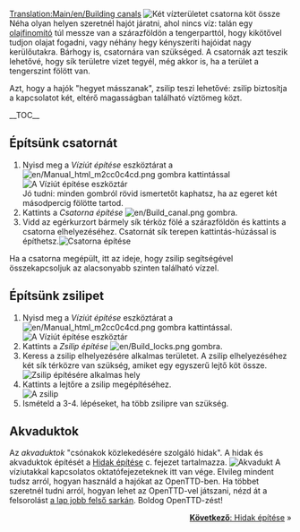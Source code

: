 [[Translation:Main/en/Building canals]]{{en/-}}{{hu/Oktatás}}
[[File:en/Canal.png|left|frame|Két vízterületet csatorna köt össze]]
Néha olyan helyen szeretnél hajót járatni, ahol nincs víz: talán egy [[Main/hu/Olajfinomító|olajfinomító]] túl messze van a szárazföldön a tengerparttól, hogy kikötővel tudjon olajat fogadni, vagy néhány hegy kényszeríti hajóidat nagy kerülőutakra.
Bárhogy is, csatornára van szükséged. A csatornák azt teszik lehetővé, hogy sík területre vizet tegyél, még akkor is, ha a terület a tengerszint fölött van.

Azt, hogy a hajók "hegyet másszanak", zsilip teszi lehetővé: zsilip biztosítja a kapcsolatot két, eltérő magasságban található víztömeg közt.


__TOC__

<div style="clear: left"></div>
==Építsünk csatornát==
# Nyisd meg a ''Víziút építése'' eszköztárat a [[File:en/Manual html m2cc0c4cd.png]] gombra kattintással<br/>[[File:hu/Dock toolbar.png|frame|none|A ''Víziút építése'' eszköztár]]<br/>Jó tudni: minden gombról rövid ismertetőt kaphatsz, ha az egeret két másodpercig fölötte tartod.
# Kattints a ''Csatorna építése'' [[File:en/Build canal.png]] gombra. 
# Vidd az egérkurzort bármely sík térköz fölé a szárazföldön és kattints a csatorna elhelyezéséhez. Csatornát sík terepen kattintás-húzással is építhetsz.[[File:en/Building-canals-1.png|frame|none|Csatorna építése]]

Ha a csatorna megépült, itt az ideje, hogy zsilip segítségével összekapcsoljuk az alacsonyabb szinten található vízzel. 

==Építsünk zsilipet==
# Nyisd meg a ''Víziút építése'' eszköztárat a [[File:en/Manual html m2cc0c4cd.png]] gombra kattintással.<br/>[[File:hu/Dock toolbar.png|frame|none|A ''Víziút építése'' eszköztár]]
# Kattints a ''Zsilip építése'' [[File:en/Build locks.png]] gombra.
# Keress a zsilip elhelyezésére alkalmas területet. A zsilip elhelyezéséhez két sík térközre van szükség, amiket egy egyszerű lejtő köt össze.<br/>[[File:en/Building-canals-2.png|frame|none|Zsilip építésére alkalmas hely]]
# Kattints a lejtőre a zsilip megépítéséhez.<br/>[[File:en/Building-canals-3.png|frame|none|A zsilip]]
# Ismételd a 3-4. lépéseket, ha több zsilipre van szükség.

==Akvaduktok==
Az ''akvaduktok'' "csónakok közlekedésére szolgáló hidak". A hidak és akvaduktok építését a [[Main/hu/Hidak építése|Hidak építése]] c. fejezet tartalmazza.
[[File:en/Aqueduct.png|frame|none|Akvadukt]]
A víziutakkal kapcsolatos oktatófejezeteknek itt van vége. Elvileg mindent tudsz arról, hogyan használd a hajókat az OpenTTD-ben. Ha többet szeretnél tudni arról, hogyan lehet az  OpenTTD-vel játszani, nézd át a felsorolást [[Main/en/#top|a lap jobb felső sarkán]]. Boldog OpenTTD-zést!

<span style="float: right">[[Main/hu/Hidak építése|'''Következő''': Hidak építése]] &raquo;</span>